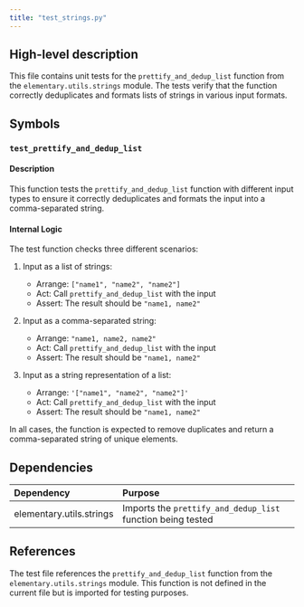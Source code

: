 ```yaml
---
title: "test_strings.py"
---
```


## High-level description
This file contains unit tests for the `prettify_and_dedup_list` function from the `elementary.utils.strings` module. The tests verify that the function correctly deduplicates and formats lists of strings in various input formats.

## Symbols

### `test_prettify_and_dedup_list`
#### Description
This function tests the `prettify_and_dedup_list` function with different input types to ensure it correctly deduplicates and formats the input into a comma-separated string.

#### Internal Logic
The test function checks three different scenarios:

1. Input as a list of strings:
   - Arrange: `["name1", "name2", "name2"]`
   - Act: Call `prettify_and_dedup_list` with the input
   - Assert: The result should be `"name1, name2"`

2. Input as a comma-separated string:
   - Arrange: `"name1, name2, name2"`
   - Act: Call `prettify_and_dedup_list` with the input
   - Assert: The result should be `"name1, name2"`

3. Input as a string representation of a list:
   - Arrange: `'["name1", "name2", "name2"]'`
   - Act: Call `prettify_and_dedup_list` with the input
   - Assert: The result should be `"name1, name2"`

In all cases, the function is expected to remove duplicates and return a comma-separated string of unique elements.

## Dependencies
| Dependency | Purpose |
|:-----------|:--------|
| elementary.utils.strings | Imports the `prettify_and_dedup_list` function being tested |

## References
The test file references the `prettify_and_dedup_list` function from the `elementary.utils.strings` module. This function is not defined in the current file but is imported for testing purposes.